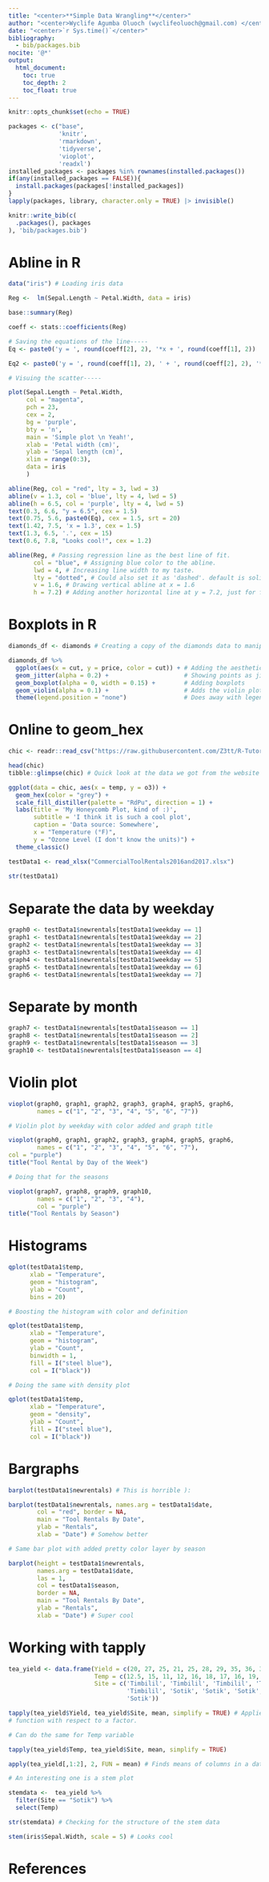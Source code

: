 ```yaml
---
title: "<center>**Simple Data Wrangling**</center>"
author: "<center>Wyclife Agumba Oluoch (wyclifeoluoch@gmail.com) </center>"
date: "<center>`r Sys.time()`</center>"
bibliography: 
  - bib/packages.bib
nocite: '@*'
output: 
  html_document:
    toc: true
    toc_depth: 2
    toc_float: true
---
```


```r
knitr::opts_chunk$set(echo = TRUE)
```


```r
packages <- c("base",
              'knitr',
              'rmarkdown',
              'tidyverse',
              'vioplot',
              'readxl')
installed_packages <- packages %in% rownames(installed.packages())
if(any(installed_packages == FALSE)){
  install.packages(packages[!installed_packages])
}
lapply(packages, library, character.only = TRUE) |> invisible()
```

```r
knitr::write_bib(c(
  .packages(), packages
), 'bib/packages.bib')
```

# Abline in R

```r
data("iris") # Loading iris data

Reg <-  lm(Sepal.Length ~ Petal.Width, data = iris)

base::summary(Reg)

coeff <- stats::coefficients(Reg) 

# Saving the equations of the line-----
Eq <- paste0('y = ', round(coeff[2], 2), '*x + ', round(coeff[1], 2)) 

Eq2 <- paste0('y = ', round(coeff[1], 2), ' + ', round(coeff[2], 2), '*x')

# Visuing the scatter-----

plot(Sepal.Length ~ Petal.Width, 
     col = "magenta",
     pch = 23,
     cex = 2,
     bg = 'purple',
     bty = 'n',
     main = 'Simple plot \n Yeah!',
     xlab = 'Petal width (cm)',
     ylab = 'Sepal length (cm)',
     xlim = range(0:3),
     data = iris
     )

abline(Reg, col = "red", lty = 3, lwd = 3)
abline(v = 1.3, col = 'blue', lty = 4, lwd = 5)
abline(h = 6.5, col = 'purple', lty = 4, lwd = 5)
text(0.3, 6.6, "y = 6.5", cex = 1.5)
text(0.75, 5.6, paste0(Eq), cex = 1.5, srt = 20)
text(1.42, 7.5, 'x = 1.3', cex = 1.5)
text(1.3, 6.5, '.', cex = 15)
text(0.6, 7.8, "Looks cool!", cex = 1.2)

abline(Reg, # Passing regression line as the best line of fit.
       col = "blue", # Assigning blue color to the abline.
       lwd = 4, # Increasing line width to my taste.
       lty = "dotted", # Could also set it as 'dashed'. default is solid line
       v = 1.6, # Drawing vertical abline at x = 1.6
       h = 7.2) # Adding another horizontal line at y = 7.2, just for fun.
```

# Boxplots in R

```r
diamonds_df <- diamonds # Creating a copy of the diamonds data to manipulate

diamonds_df %>%
  ggplot(aes(x = cut, y = price, color = cut)) + # Adding the aesthetics
  geom_jitter(alpha = 0.2) +                     # Showing points as jitter
  geom_boxplot(alpha = 0, width = 0.15) +        # Adding boxplots
  geom_violin(alpha = 0.1) +                     # Adds the violin plots
  theme(legend.position = "none")                # Does away with legend

```

# Online to geom_hex

```r
chic <- readr::read_csv("https://raw.githubusercontent.com/Z3tt/R-Tutorials/master/ggplot2/chicago-nmmaps.csv")

head(chic)
tibble::glimpse(chic) # Quick look at the data we got from the website

ggplot(data = chic, aes(x = temp, y = o3)) +
  geom_hex(color = "grey") +
  scale_fill_distiller(palette = "RdPu", direction = 1) +
  labs(title = 'My Honeycomb Plot, kind of :)',
       subtitle = 'I think it is such a cool plot',
       caption = 'Data source: Somewhere',
       x = "Temperature (°F)",
       y = "Ozone Level (I don't know the units)") +
  theme_classic()

testData1 <- read_xlsx("CommercialToolRentals2016and2017.xlsx")
        
str(testData1)
```

# Separate the data by weekday

```r
graph0 <- testData1$newrentals[testData1$weekday == 1]
graph1 <- testData1$newrentals[testData1$weekday == 2]
graph2 <- testData1$newrentals[testData1$weekday == 3]
graph3 <- testData1$newrentals[testData1$weekday == 4]
graph4 <- testData1$newrentals[testData1$weekday == 5]
graph5 <- testData1$newrentals[testData1$weekday == 6]
graph6 <- testData1$newrentals[testData1$weekday == 7]
```

# Separate by month

```r
graph7 <- testData1$newrentals[testData1$season == 1]
graph8 <- testData1$newrentals[testData1$season == 2]
graph9 <- testData1$newrentals[testData1$season == 3]
graph10 <- testData1$newrentals[testData1$season == 4]
```

# Violin plot
```r
vioplot(graph0, graph1, graph2, graph3, graph4, graph5, graph6, 
        names = c("1", "2", "3", "4", "5", "6", "7"))

# Violin plot by weekday with color added and graph title

vioplot(graph0, graph1, graph2, graph3, graph4, graph5, graph6, 
        names = c("1", "2", "3", "4", "5", "6", "7"),
col = "purple")
title("Tool Rental by Day of the Week")

# Doing that for the seasons

vioplot(graph7, graph8, graph9, graph10, 
        names = c("1", "2", "3", "4"),
        col = "purple")
title("Tool Rentals by Season")
```

# Histograms

```r
qplot(testData1$temp,
      xlab = "Temperature",
      geom = "histogram",
      ylab = "Count",
      bins = 20)

# Boosting the histogram with color and definition

qplot(testData1$temp,
      xlab = "Temperature",
      geom = "histogram",
      ylab = "Count",
      binwidth = 1,
      fill = I("steel blue"),
      col = I("black"))

# Doing the same with density plot

qplot(testData1$temp,
      xlab = "Temperature",
      geom = "density",
      ylab = "Count",
      fill = I("steel blue"),
      col = I("black"))
```

# Bargraphs

```r
barplot(testData1$newrentals) # This is horrible ):

barplot(testData1$newrentals, names.arg = testData1$date,
        col = "red", border = NA, 
        main = "Tool Rentals By Date",
        ylab = "Rentals",
        xlab = "Date") # Somehow better

# Same bar plot with added pretty color layer by season

barplot(height = testData1$newrentals, 
        names.arg = testData1$date,
        las = 1,
        col = testData1$season, 
        border = NA, 
        main = "Tool Rentals By Date",
        ylab = "Rentals",
        xlab = "Date") # Super cool
```

# Working with tapply 

```r
tea_yield <- data.frame(Yield = c(20, 27, 25, 21, 25, 28, 29, 35, 36, 33),
                        Temp = c(12.5, 15, 11, 12, 16, 18, 17, 16, 19, 20),
                        Site = c('Timbilil', 'Timbilil', 'Timbilil', 'Timbilil',
                                 'Timbilil', 'Sotik', 'Sotik', 'Sotik', 'Sotik', 
                                 'Sotik'))

tapply(tea_yield$Yield, tea_yield$Site, mean, simplify = TRUE) # Applies a 
# function with respect to a factor.

# Can do the same for Temp variable

tapply(tea_yield$Temp, tea_yield$Site, mean, simplify = TRUE)

apply(tea_yield[,1:2], 2, FUN = mean) # Finds means of columns in a dataframe

# An interesting one is a stem plot

stemdata <-  tea_yield %>% 
  filter(Site == "Sotik") %>% 
  select(Temp)

str(stemdata) # Checking for the structure of the stem data

stem(iris$Sepal.Width, scale = 5) # Looks cool
```

# References
